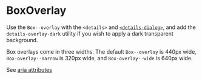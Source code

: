 
<Meta title="Utilities/Animation" />

# BoxOverlay

Use the `Box--overlay` with the `<details>` and [`<details-dialog>`](https://github.com/github/details-dialog), and add the `details-overlay-dark` utility if you wish to apply a dark transparent background.

Box overlays come in three widths. The default `Box--overlay` is 440px wide, `Box-overlay--narrow` is 320px wide, and `Box-overlay--wide` is 640px wide.

See [aria attributes](https://www.w3.org/TR/html-aria/#allowed-aria-roles-states-and-properties)

<Story story={stories.FadeIn} />
